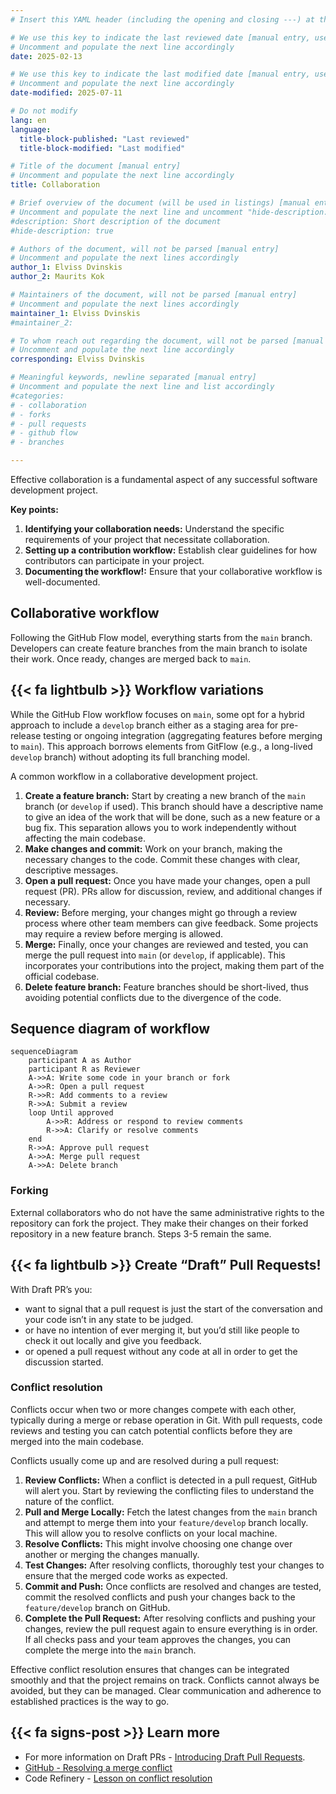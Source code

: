 ```yaml
---
# Insert this YAML header (including the opening and closing ---) at the beginning of the document and fill it out accordingly

# We use this key to indicate the last reviewed date [manual entry, use YYYY-MM-DD]
# Uncomment and populate the next line accordingly
date: 2025-02-13

# We use this key to indicate the last modified date [manual entry, use YYYY-MM-DD]
# Uncomment and populate the next line accordingly
date-modified: 2025-07-11

# Do not modify
lang: en
language: 
  title-block-published: "Last reviewed"
  title-block-modified: "Last modified"

# Title of the document [manual entry]
# Uncomment and populate the next line accordingly
title: Collaboration

# Brief overview of the document (will be used in listings) [manual entry]
# Uncomment and populate the next line and uncomment "hide-description: true".
#description: Short description of the document
#hide-description: true

# Authors of the document, will not be parsed [manual entry]
# Uncomment and populate the next lines accordingly
author_1: Elviss Dvinskis
author_2: Maurits Kok

# Maintainers of the document, will not be parsed [manual entry]
# Uncomment and populate the next lines accordingly
maintainer_1: Elviss Dvinskis
#maintainer_2:

# To whom reach out regarding the document, will not be parsed [manual entry]
# Uncomment and populate the next line accordingly
corresponding: Elviss Dvinskis

# Meaningful keywords, newline separated [manual entry]
# Uncomment and populate the next line and list accordingly
#categories: 
# - collaboration
# - forks
# - pull requests
# - github flow
# - branches

---
```


Effective collaboration is a fundamental aspect of any successful software development project.

**Key points:**

1. **Identifying your collaboration needs:** Understand the specific requirements of your project that necessitate collaboration.
1. **Setting up a contribution workflow:** Establish clear guidelines for how contributors can participate in your project.
1. **Documenting the workflow!:** Ensure that your collaborative workflow is well-documented.

## Collaborative workflow

Following the GitHub Flow model, everything starts from the `main` branch. Developers can create feature branches from the main branch to isolate their work. Once ready, changes are merged back to `main`. 

::: {.callout-tip appearance="simple" icon="false"}
## {{< fa lightbulb >}} Workflow variations
While the GitHub Flow workflow focuses on `main`, some opt for a hybrid approach to include a `develop` branch either as a staging area for pre-release testing or ongoing integration (aggregating features before merging to `main`). This approach borrows elements from GitFlow  (e.g., a long-lived `develop` branch) without adopting its full branching model.
:::

A common workflow in a collaborative development project.

1. **Create a feature branch:** Start by creating a new branch of the `main` branch (or `develop` if used). This branch should have a descriptive name to give an idea of the work that will be done, such as a new feature or a bug fix. This separation allows you to work independently without affecting the main codebase.
2. **Make changes and commit:** Work on your branch, making the necessary changes to the code. Commit these changes with clear, descriptive messages.
3. **Open a pull request:** Once you have made your changes, open a pull request (PR). PRs allow for discussion, review, and additional changes if necessary. 
4. **Review:** Before merging, your changes might go through a review process where other team members can give feedback. Some projects may require a review before merging is allowed.
5. **Merge:** Finally, once your changes are reviewed and tested, you can merge the pull request into `main` (or `develop`, if applicable). This incorporates your contributions into the project, making them part of the official codebase.
6. **Delete feature branch:** Feature branches should be short-lived, thus avoiding potential conflicts due to the divergence of the code.

::: {.callout-note collapse="true"} 
## Sequence diagram of workflow 
```mermaid
sequenceDiagram
    participant A as Author
    participant R as Reviewer
    A->>A: Write some code in your branch or fork
    A->>R: Open a pull request
    R->>R: Add comments to a review
    R->>A: Submit a review
    loop Until approved
        A->>R: Address or respond to review comments
        R->>A: Clarify or resolve comments
    end
    R->>A: Approve pull request
    A->>A: Merge pull request
    A->>A: Delete branch
```
:::

### Forking
External collaborators who do not have the same administrative rights to the repository can fork the project. They make their changes on their forked repository in a new feature branch. Steps 3-5 remain the same.

::: {.callout-tip appearance="simple" icon="false"}
## {{< fa lightbulb >}} **Create "Draft" Pull Requests!**
With Draft PR's you:

- want to signal that a pull request is just the start of the conversation and your code isn’t in any state to be judged.
- or have no intention of ever merging it, but you’d still like people to check it out locally and give you feedback.
- or opened a pull request without any code at all in order to get the discussion started.
:::

### Conflict resolution

Conflicts occur when two or more changes compete with each other, typically during a merge or rebase operation in Git. With pull requests, code reviews and testing you can catch potential conflicts before they are merged into the main codebase. 

Conflicts usually come up and are resolved during a pull request:

1. **Review Conflicts:** When a conflict is detected in a pull request, GitHub will alert you. Start by reviewing the conflicting files to understand the nature of the conflict.
2. **Pull and Merge Locally:** Fetch the latest changes from the `main` branch and attempt to merge them into your `feature/develop` branch locally. This will allow you to resolve conflicts on your local machine.
3. **Resolve Conflicts:** This might involve choosing one change over another or merging the changes manually.
4. **Test Changes:** After resolving conflicts, thoroughly test your changes to ensure that the merged code works as expected.
5. **Commit and Push:** Once conflicts are resolved and changes are tested, commit the resolved conflicts and push your changes back to the `feature/develop` branch on GitHub.
6. **Complete the Pull Request:** After resolving conflicts and pushing your changes, review the pull request again to ensure everything is in order. If all checks pass and your team approves the changes, you can complete the merge into the `main` branch.

Effective conflict resolution ensures that changes can be integrated smoothly and that the project remains on track. Conflicts cannot always be avoided, but they can be managed. Clear communication and adherence to established practices is the way to go.

::: {.callout-note appearance="simple" icon=false}
## {{< fa signs-post >}} Learn more
- For more information on Draft PRs - [Introducing Draft Pull Requests](https://github.blog/2019-02-14-introducing-draft-pull-requests/).
- [GitHub - Resolving a merge conflict](https://docs.github.com/en/pull-requests/collaborating-with-pull-requests/addressing-merge-conflicts/resolving-a-merge-conflict-on-github)
- Code Refinery - [Lesson on conflict resolution](https://coderefinery.github.io/git-intro/conflicts/)
:::